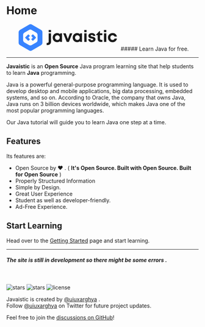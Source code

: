 
<h1 className="hidden">Home</h1>

<div className="mt-8" />

<div align="center">
  <svg height="70" width="270" viewBox="0 0 291 79" fill="none">
    <path
      d="M88.9 23.54h6.9v-6.4h-6.9v6.4zm-5.99 38.3h3.3c5.62 0 9.59-3.98 9.59-9.58v-25.3h-6.9v24.78c0 2.46-1.32 3.74-3.77 3.74H82.9v6.36zM123.17 26.96l-.71 2.42a12.57 12.57 0 00-8.4-3.13c-7.65 0-13.36 5.79-13.36 13.53 0 7.73 5.7 13.57 13.36 13.57 3.25 0 6.08-1.14 8.26-3.09l.61 2.33h5.38V26.96h-5.14zm-8.55 19.84a6.8 6.8 0 01-6.94-7.02 6.78 6.78 0 016.94-7.03 6.78 6.78 0 016.94 7.03 6.78 6.78 0 01-6.94 7.02zM151.7 26.96l-6.14 17.18-6.23-17.18h-7.37l10.39 25.63h6.37l10.1-25.63h-7.13zM182.4 26.96l-.71 2.42a12.57 12.57 0 00-8.4-3.13c-7.65 0-13.36 5.79-13.36 13.53 0 7.73 5.71 13.57 13.36 13.57 3.25 0 6.09-1.14 8.26-3.09l.61 2.33h5.38V26.96h-5.14zm-8.55 19.84a6.8 6.8 0 01-6.94-7.02 6.78 6.78 0 016.94-7.03 6.78 6.78 0 016.94 7.03 6.78 6.78 0 01-6.94 7.02zM194.22 23.54h6.84v-6.4h-6.84v6.4zm0 29.05h6.89V26.96h-6.9V52.6zM216.74 53.35c6.47 0 10.71-3.42 10.71-8.64 0-6.26-5.33-7.12-9.48-7.88-2.65-.47-4.82-.9-4.82-2.6 0-1.48 1.28-2.43 3.4-2.43 2.4 0 3.82 1 3.87 3.04h6.56c-.05-5.13-4.1-8.59-10.24-8.59-6.14 0-10.24 3.37-10.24 8.21 0 6.03 5.19 7.12 9.25 7.83 2.69.43 4.9.95 4.9 2.7 0 1.72-1.74 2.62-3.63 2.62-2.45 0-4.2-1.14-4.25-3.42h-6.7c0 5.46 4.3 9.16 10.67 9.16zM244.75 46.42c-2.55 0-3.96-1.42-3.96-3.9v-9.96h6.94v-5.6h-7.04v-6.64h-1.32l-10.05 10.72v1.52h4.58v10.92c0 5.65 3.44 9.11 9.06 9.11h4.9v-6.17h-3.1zM252.57 23.54h6.85v-6.4h-6.85v6.4zm0 29.05h6.9V26.96h-6.9V52.6zM277.93 53.35c6.65 0 11.89-4.37 13.07-10.82h-6.94c-1.18 2.75-3.35 4.27-6.13 4.27-3.69 0-6.56-3.08-6.56-7.02 0-4 2.83-7.03 6.56-7.03a6.54 6.54 0 016.13 4.04h6.85c-1.23-6.32-6.33-10.54-12.94-10.54-7.74 0-13.6 5.79-13.6 13.48s5.86 13.62 13.56 13.62z"
      fill="currentColor"
    />
    <path
      d="M39.26 1.16l27.07 15.63a8.13 8.13 0 014.06 7.03v31.26c0 2.9-1.54 5.59-4.06 7.04L39.26 77.75a8.13 8.13 0 01-8.13 0L4.06 62.12A8.13 8.13 0 010 55.08V23.82c0-2.9 1.55-5.58 4.06-7.03L31.13 1.16a8.13 8.13 0 018.13 0zm12.65 23.57L38.67 17.1a8.13 8.13 0 00-8.11 0l-13.24 7.63a8.13 8.13 0 00-4.07 7.04V47c0 2.9 1.55 5.6 4.07 7.04l13.24 7.63a8.13 8.13 0 008.11 0l13.24-7.63A8.13 8.13 0 0055.98 47V31.77c0-2.9-1.56-5.6-4.07-7.04zM19.85 38.57l7.66-7.67a1.63 1.63 0 012.3 0l2.69 2.68c.63.64.63 1.67 0 2.3l-3.84 3.84 3.84 3.83c.63.64.63 1.67 0 2.3l-2.69 2.68c-.63.64-1.66.64-2.3 0l-7.66-7.66a1.63 1.63 0 010-2.3zm31.02-.05l-7.67-7.67a1.63 1.63 0 00-2.3 0l-2.68 2.68a1.63 1.63 0 000 2.3l3.83 3.84-3.83 3.83a1.63 1.63 0 000 2.3l2.69 2.68c.63.64 1.66.64 2.3 0l7.66-7.66c.64-.64.64-1.67 0-2.3z"
      fill="#3884FF"
    />
  </svg>
  ##### Learn Java for free.
</div>
<div className="mb-10" />

---

**Javaistic** is an **Open Source** Java program learning site that help students to learn **Java** programming.

Java is a powerful general-purpose programming language.
It is used to develop desktop and mobile applications, big data processing, embedded systems, and so on.
According to Oracle, the company that owns Java, Java runs on 3 billion devices worldwide, which makes Java one of the most popular programming languages.

Our Java tutorial will guide you to learn Java one step at a time.

<div className="mt-16" />
<div className="center">
  <Features />
</div>
<div className="mb-4" />

## Features

Its features are:

- Open Source by ❤️ . ( **It's Open Source. Built with Open Source. Built for Open Source** )
- Properly Structured Information
- Simple by Design.
- Great User Experience
- Student as well as developer-friendly.
- Ad-Free Experience.

## Start Learning

Head over to the [Getting Started](/getting-started) page and start learning.

<div className="mt-16" />

---

##### The site is still in development so there might be some errors .

<br />

<p className="flex h-6">
  <img
    alt="stars"
    src="https://badgen.net/github/stars/javaistic/javaistic"
    className="inline-block mr-2"
  />
  <img
    alt="stars"
    src="https://badgen.net/github/release/javaistic/javaistic"
    className="inline-block mr-2"
  />
  <img
    alt="license"
    src="https://badgen.net/github/license/javaistic/javaistic"
    className="inline-block mr-2"
  />
</p>

Javaistic is created by [@uiuxarghya](https://uiuxarghya.netlify.app/) .<br/>
Follow [@uiuxarghya](https://twitter.com/uiuxarghya) on Twitter for future project
updates.

Feel free to join the [discussions on GitHub](https://github.com/javaistic/javaistic/discussions)!

